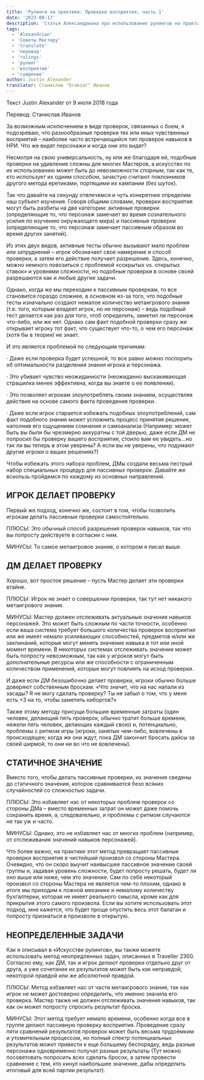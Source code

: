 ```yaml
---
title: 'Рулинги на практике: Проверки восприятия, часть 1'
date: '2023-09-17'
description: 'Статья Александриана про использование рулингов на практике при проверках восприятия #alexandrian #gmtips #rulings'
tags:
  - 'Alexandrian'
  - 'Советы Мастеру'
  - 'translate'
  - 'перевод'
  - 'rulings'
  - 'рулинг'
  - 'восприятие'
  - 'суждение'
author: Justin Alexander
translator: Станислав "Drakzar" Иванов
---
```


Текст Justin Alexander от 9 июля 2018 года

Перевод: Станислав Иванов

За возможным исключением в виде проверок, связанных с боем, я подозреваю, что разнообразные проверки тех или иных чувственных восприятий – наиболее часто встречающийся тип проверок навыков в НРИ. Что же видят персонажи и когда они это видят?

Несмотря на свою универсальность, ну или же благодаря ей, подобные проверки на удивление сложны для многих Мастеров, а искусство по их использованию может быть до невозможности спорным, так как те, кто использует их одним способом, зачастую считают поклонников другого метода еретиками, портящими их кампании (без шуток).

Так что давайте на секунду отвлечемся и чуть конкретнее определим наш субъект изучения. Говоря общими словами, проверки восприятия могут быть разбиты на две категории: активные проверки (определяющие то, что персонаж замечает во время сознательного усилия по изучению окружающего мира) и пассивные проверки (определяющие то, что персонаж замечает пассивным образом во время других занятий).

Из этих двух видов, активные тесты обычно вызывают мало проблем или затруднений – игрок обозначает свое намерение и способ проверки, а затем его действие получает разрешение. Здесь, конечно, можно немного повозиться с проблемой «сокрытых vs. открытых ставок» и уровнями сложности, но подобные проверки в основе своей разрешаются как и любые другие задачи.

Однако, когда же мы переходим к пассивным проверкам, то все становится гораздо сложнее, в основном из-за того, что подобные тесты изначально создают немалое количество метаигрового знания (т.е. того, которым владеет игрок, но не персонаж) – ведь подобный тест делается как раз для того, чтоб определить, заметил ли персонаж что-либо, или же нет. Однако сам факт подобной проверки сразу же открывает игроку тот факт, что существует что-то, о чем его персонаж (хотя бы в теории) не знает.

И это является проблемой по следующим причинам:

· Даже если проверка будет успешной, то все равно можно поспорить об оптимальности разделения знания игрока и персонажа.

· Это убивает чувство неожиданности (неожиданно выскакивающая страшилка менее эффективна, когда вы знаете о ее появлении).

· Это позволяет игрокам злоупотреблять своим знанием, осуществляя действия на основе самого факта проведения проверки.

· Даже если игрок старается избежать подобных злоупотреблений, сам факт подобного знания может усложнить процесс принятия решения, наполнив его ощущением сомнения и самоанализа (Например: может быть вы были бы чрезмерно аккуратны с той дверью, даже если ДМ не попросил бы проверку вашего восприятия, стоило вам ее увидеть…но так ли вы теперь в этом уверены? А если вы не уверены, что подумают другие игроки о ваших решениях?)

Чтобы избежать этого набора проблем, ДМы создали весьма пестрый набор специальных процедур для пассивных проверок. Давайте же вскользь пройдемся по каждому из основных направлений.

## ИГРОК ДЕЛАЕТ ПРОВЕРКУ

Первый же подход, конечно же, состоит в том, чтобы позволить игрокам делать пассивные проверки самостоятельно.

ПЛЮСЫ: Это обычный способ разрешения проверок навыков, так что вы попросту действуете в согласии с ним.

МИНУСЫ: То самое метаигровое знание, о котором я писал выше.

## ДМ ДЕЛАЕТ ПРОВЕРКУ

Хорошо, вот простое решение – пусть Мастер делает эти проверки втайне.

ПЛЮСЫ: Игрок не знает о совершении проверки, так тут нет никакого метаигрового знания.

МИНУСЫ: Мастер должен отслеживать актуальные значения навыков персонажей. Это может быть сложным по части точности, особенно если ваша система требует большого количества проверок восприятия или же имеет немало усиливающих способностей, предметов и/или же заклинаний, которые могут менять значение навыка в тот или иной момент времени. В некоторых системах отслеживать значение может быть попросту невозможным, так как у игроков могут быть дополнительные ресурсы или же способности с ограниченным количеством применений, которые могут повлиять на исход проверки.

И даже если ДМ безошибочно делает проверки, игроки обычно больше доверяют собственным броскам. «Что значит, что на нас напали из засады? Я не могу сделать проверку? Ты не забыл о том, что у меня есть +3 на то, чтобы заметить киборгов?»

Также этому методу присущи большие временные затраты (один человек, делающий пять проверок, обычно тратит больше времени, нежели пять человек, делающих каждый свою) и, потенциально, проблемы с ритмом игры (игроки, занятые чем-либо, вовлечены в происходящее; когда же они ждут, пока ДМ закончит бросать дайсы за своей ширмой, то они ни во что не вовлечены).

## СТАТИЧНОЕ ЗНАЧЕНИЕ

Вместо того, чтобы делать пассивные проверки, их значения сведены до статичного значения, которое сравнивается безо всяких случайностей со сложностью задачи.

ПЛЮСЫ: Это избавляет нас от некоторых проблем проверок со стороны ДМа – вместо временных затрат он может даже помочь сохранить время, а, следовательно, и проблемы с ритмом случаются не так уж и часто.

МИНУСЫ: Однако, это не избавляет нас от многих проблем (например, от отслеживания значений навыков персонажей).

Что более важно, на практике этот метод превращает пассивные проверки восприятия в чистейший произвол со стороны Мастера. Очевидно, что он скоро выучит наивысшее пассивное значение своей группы и, задавая уровень сложности, будет попросту решать, будет ли оно выше или ниже, чем это значение. Сам по себе некоторый произвол со стороны Мастера не является чем-то плохим, однако в итоге мы приходим к ложной механике и немалому количеству бухгалтерии, которая не имеет реального смысла, кроме как для прикрытия этого самого произвола. Если вы хотите использовать этот подход, мне кажется, что будет проще опустить весь этот балаган и попросту признаться в произволе в открытую.

## НЕОПРЕДЕЛЕННЫЕ ЗАДАЧИ

Как я описывал в «Искусстве рулингов», вы также можете использовать метод неопредленных задач, описанных в Traveller 2300. Согласно ему, как ДМ, так и игрок делают проверки отдельно друг от друга, а уже сочетание их результатов может быть как неправдой, некоторой правдой или же абсолютной правдой.

ПЛЮСЫ: Метод избавляет нас от части метаигрового знания, так как игрок не может достоверно определить, что именно значила его проверка. Мастер также не должен отслеживать значения навыков, так как он может попросту спросить результат броска.

МИНУСЫ: Этот метод требует немало времени, особенно когда все в группе делают пассивную проверку восприятия. Проведение сразу пяти сравнений результатов проверок может быть весьма трудоёмким и утомительным процессом, но полный спектр потенциальных результатов может привести к еще большему беспорядку, ведь разные персонажи одновременно получат разные результаты (Тут можно посоветовать попросить всех сделать бросок, а затем провести сравнение с тем, кто кинул наибольшее значение, дабы определить итоговый для всей партии результат).
